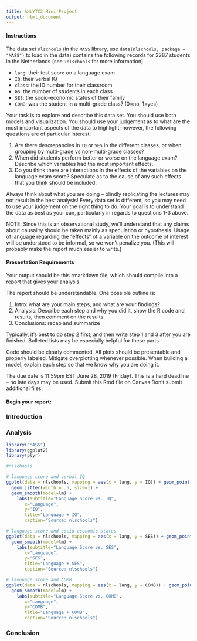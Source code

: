 ```yaml
---
title: ANLYTC3 Mini-Project
output: html_document
---
```


#### Instructions 

The data set `nlschools` (in the `MASS` library, use `data(nlschools, package = "MASS")` to load in the data) contains the following records for 2287 students in the Netherlands (see `?nlschools` for more information) 

* `lang`: their test score on a language exam
* `IQ`: their verbal IQ
* `class`: the ID number for their classroom
* `GS`: the number of students in each class
* `SES`: the socio-economic status of their family
* `COMB`: was the student in a multi-grade class? (0=no, 1=yes)

Your task is to explore and describe this data set. You should use both models and visualization. You should use your judgement as to what are the most important aspects of the data to highlight; however, the following questions are of particular interest:

1. Are there descrepancies in `IQ` or `SES` in the different classes, or when grouping by multi-grade vs non-multi-grade classes?
2. When did students perform better or worse on the language exam? Describe which variables had the most important effects. 
3. Do you think there are interactions in the effects of the variables on the language exam score? Speculate as to the cause of any such effects that you think should be included.

Always think about what you are doing -- blindly replicating the lectures may not result in the best analysis! Every data set is different, so you may need to use your judgement on the right thing to do. Your goal is to understand the data as best as your can, particularly in regards to questions 1-3 above.

NOTE: Since this is an observational study, we'll understand that any claims about causality should be taken mainly as speculation or hypothesis. Usage of language regarding the "effects" of a variable on the outcome of interest will be understood to be informal, so we won't penalize you. (This will probably make the report much easier to write.)

#### Presentation Requirements

Your output should be this rmarkdown file, which should compile into a report that gives your analysis. 

The report should be understandable. One possible outline is: 

1. Intro: what are your main steps, and what are your findings?
2. Analysis: Describe each step and why you did it, show the R code and results, then comment on the results.
3. Conclusions: recap and summarize 

Typically, it's best to do step 2 first, and then write step 1 and 3 after you are finished. Bulleted lists may be especially helpful for these parts. 

Code should be clearly commented. All plots should be presentable and properly labeled. Mitigate overplotting whenever possible. When building a model, explain each step so that we know why you are doing it. 

The due date is 11:59pm EST June 28, 2019 (Friday). This is a hard deadline -- no late days may be used. Submit this Rmd file on Canvas Don't submit additional files.

#### Begin your report:


### Introduction


### Analysis
```r
library("MASS")
library(ggplot2)
library(plyr)

#nlschools
```

```r
# language score and verbal IQ
ggplot(data = nlschools, mapping = aes(x = lang, y = IQ)) + geom_point(aes()) + 
  geom_jitter(width = .5, size=1) +
  geom_smooth(model=lm) +
    labs(subtitle="Language Score vs. IQ", 
       x="Language",
       y="IQ",
       title="Language + IQ", 
       caption="Source: nlschools")


```

```r
# language score and socio-economic status
ggplot(data = nlschools, mapping = aes(x = lang, y = SES)) + geom_point(aes()) + 
  geom_smooth(model=lm) +
    labs(subtitle="Language Score vs. SES", 
       x="Language", 
       y="SES", 
       title="Language + SES", 
       caption="Source: nlschools")
```

```r
# language score and COMB
ggplot(data = nlschools, mapping = aes(x = lang, y = COMB)) + geom_point(aes()) + 
  geom_smooth(model=lm) +
    labs(subtitle="Language Score vs. COMB",
       x="Language", 
       y="COMB", 
       title="Language + COMB", 
       caption="Source: nlschools")

```

### Conclusion